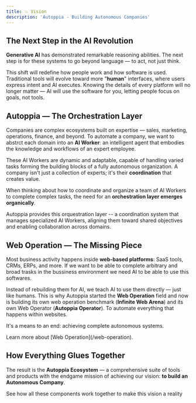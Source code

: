 ```yaml
---
title: 💥 Vision
description: 'Autoppia - Building Autonomous Companies'
---
```


## The Next Step in the AI Revolution

**Generative AI** has demonstrated remarkable reasoning abilities. The next step is for these systems to go beyond language — to act, not just think.

This shift will redefine how people work and how software is used. Traditional tools will evolve toward more "**human**" interfaces, where users express intent and AI executes. Knowing the details of every platform will no longer matter — AI will use the software for you, letting people focus on goals, not tools.

## Autoppia — The Orchestration Layer

Companies are complex ecosystems built on expertise — sales, marketing, operations, finance, and beyond. To automate a company, we want to abstrct each domain into an **AI Worker**: an intelligent agent that embodies the knowledge and workflows of an expert employee.

These AI Workers are dynamic and adaptable, capable of handling varied tasks forming the building blocks of a fully autonomous organization. A company isn't just a collection of experts; it's their **coordination** that creates value.

When thinking about how to coordinate and organize a team of AI Workers to complete complex tasks, the need for an **orchestration layer emerges organically**.

Autoppia provides this orquestration layer -- a coordination system that manages specialized AI Workers, aligning them toward shared objectives and enabling collaboration across domains.

## Web Operation — The Missing Piece

Most business activity happens inside **web-based platforms**: SaaS tools, CRMs, ERPs, and more. If we want to be able to complete arbitrary and broad trasks in the bussiness environment we need AI to be able to use this softwares.

Instead of rebuilding them for AI, we teach AI to use them directly — just like humans. This is why Autoppia started the **Web Operation** field and now is building its own web operation benchmark (**Infinite Web Arena**) and its own Web Operator (**Autoppia Operator**). To automate everything that happens within websites.

It's a means to an end: achieving complete autonomous systems.

<Note>
Learn more about [Web Operation](/web-operation).
</Note>

## How Everything Glues Together

The result is the **Autoppia Ecosystem** — a comprehensive suite of tools and products with the endgame mission of achieving our vision: **to build an Autonomous Company**.

<Card title="Explore our Ecosystem" icon="network-wired" href="/ecosystem">
  See how all these components work together to make this vision a reality
</Card>






